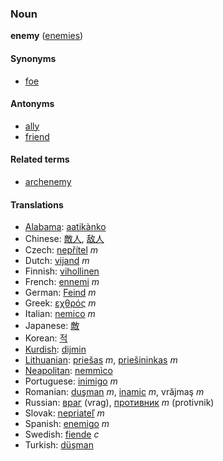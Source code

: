 ===Noun===
'''enemy''' ([[enemies]])

====Synonyms====
*[[foe]]
<!-- this is not a synonym for "enemy" *[[nemesis]] -->

====Antonyms====
*[[ally]]
*[[friend]]

====Related terms====
*[[archenemy]]

====Translations====
*[[Alabama]]: [[aatikànko]]
*Chinese: [[敵人]], [[敌人]]
*Czech: [[nepřítel]] ''m''
*Dutch: [[vijand]] ''m''
*Finnish: [[vihollinen]]
*French: [[ennemi]] ''m''
*German: [[Feind]] ''m''
*Greek: [[εχθρός]] ''m''
*Italian: [[nemico]] ''m''
*Japanese: [[敵]]
*Korean: [[적]]
*[[Kurdish]]: [[dijmin]]
*[[Lithuanian]]: [[priešas]] ''m'', [[priešininkas]] ''m''
*[[Neapolitan]]: [[nemmìco]] {{m}}
*Portuguese: [[inimigo]] ''m''
*Romanian: [[duşman]] ''m'', [[inamic]] ''m'', vrăjmaş ''m''
*Russian: [[враг]] (vrag), [[противник]] ''m'' (protivnik)
*Slovak: [[nepriateľ]] ''m''
*Spanish: [[enemigo]] ''m''
*Swedish: [[fiende]] ''c''
*Turkish: [[düşman]]